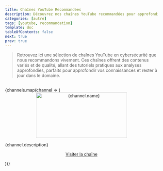 ```yaml
---
title: Chaînes YouTube Recommandées
description: Découvrez nos chaînes YouTube recommandées pour approfondir vos connaissances en cybersécurité et hacking.
categories: [autre]
tags: [youtube, recommandation]
template: doc
tableOfContents: false
next: true
prev: true
---
```



> Retrouvez ici une sélection de chaînes YouTube en cybersécurité que nous recommandons vivement. Ces chaînes offrent des contenus variés et de qualité, allant des tutoriels pratiques aux analyses approfondies, parfaits pour approfondir vos connaissances et rester à jour dans le domaine.
 
 <br/>
<CardGrid>
  {channels.map(channel => (
    <Card key={channel.id} title={channel.name}>
      <div style="text-align: center;">
        <a href={channel.link} target="_blank"><img
          src={channel.image}
          alt={channel.name}
          width="300"
          height="150"
        /></a>
      </div>
      <p>{channel.description}</p>
      <p>
       <center> <a href={channel.link} target="_blank">Visiter la chaîne</a></center>
      </p>
    </Card>
  ))}
</CardGrid>
